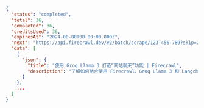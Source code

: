 ```json 已完成
{
  "status": "completed",
  "total": 36,
  "completed": 36,
  "creditsUsed": 36,
  "expiresAt": "2024-00-00T00:00:00.000Z",
  "next": "https://api.firecrawl.dev/v2/batch/scrape/123-456-789?skip=26",
  "data": [
    {
      "json": {
        "title": "使用 Groq Llama 3 打造“网站聊天”功能 | Firecrawl",
        "description": "了解如何结合使用 Firecrawl、Groq Llama 3 和 Langchain，构建一个可与您网站对话的聊天机器人。"
      }
    },
    ...
  ]
}
```
